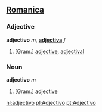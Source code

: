 ==[[Romanica]]==
===Adjective===
'''adjectivo''' ''m'', '''[[adjectiva]]''' ''f''

#[Gram.] [[adjective]], [[adjectival]]

===Noun===
'''adjectivo''' ''m''
#[Gram.] [[adjective]]

[[nl:adjectivo]]
[[pl:Adjectivo]]
[[pt:Adjectivo]]